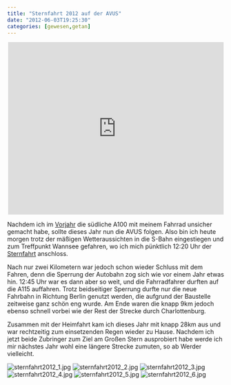 ```yaml
---
title: "Sternfahrt 2012 auf der AVUS"
date: "2012-06-03T19:25:30"
categories: [gewesen,getan]
---
```


<div style="margin: 1em auto; width: 500px;"><iframe src="http://www.gpsies.com/mapOnly.do?fileId=mihejymryqaoshna" width="500" height="400" frameborder="0" scrolling="no" marginheight="0" marginwidth="0"></iframe></div>

Nachdem ich im [Vorjahr](/blog/2011/06/05/sternfahrt/) die südliche A100 mit meinem Fahrrad unsicher gemacht habe, sollte dieses Jahr nun die AVUS folgen. Also bin ich heute morgen trotz der mäßigen Wetteraussichten in die S-Bahn eingestiegen und zum Treffpunkt Wannsee gefahren, wo ich mich pünktlich 12:20 Uhr der [Sternfahrt](http://www.adfc-berlin.de/aktionenprojekte/sternfahrt/sternfahrt-2012/1159-sternfahrt-2012.html) anschloss.

Nach nur zwei Kilometern war jedoch schon wieder Schluss mit dem Fahren, denn die Sperrung der Autobahn zog sich wie vor einem Jahr etwas hin. 12:45 Uhr war es dann aber so weit, und die Fahrradfahrer durften auf die A115 auffahren. Trotz beidseitiger Sperrung durfte nur die neue Fahrbahn in Richtung Berlin genutzt werden, die aufgrund der Baustelle zeitweise ganz schön eng wurde. Am Ende waren die knapp 9km jedoch ebenso schnell vorbei wie der Rest der Strecke durch Charlottenburg.

Zusammen mit der Heimfahrt kam ich dieses Jahr mit knapp 28km aus und war rechtzeitig zum einsetzenden Regen wieder zu Hause. Nachdem ich jetzt beide Zubringer zum Ziel am Großen Stern ausprobiert habe werde ich mir nächstes Jahr wohl eine längere Strecke zumuten, so ab Werder vielleicht.

![sternfahrt2012_1.jpg](sternfahrt2012_1.jpg)
![sternfahrt2012_2.jpg](sternfahrt2012_2.jpg)
![sternfahrt2012_3.jpg](sternfahrt2012_3.jpg)
![sternfahrt2012_4.jpg](sternfahrt2012_4.jpg)
![sternfahrt2012_5.jpg](sternfahrt2012_5.jpg)
![sternfahrt2012_6.jpg](sternfahrt2012_6.jpg)
